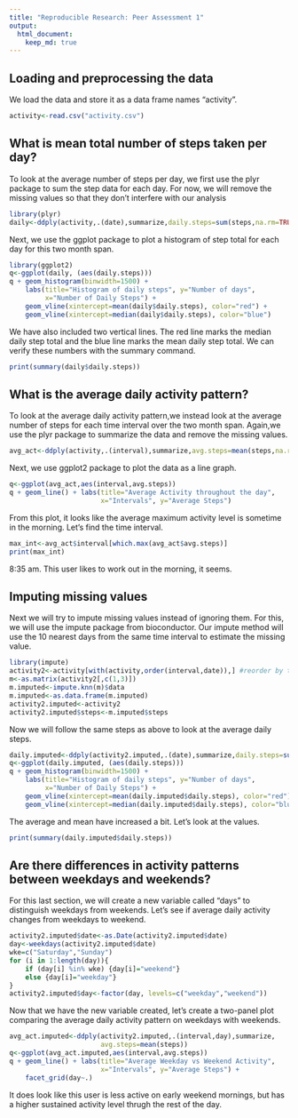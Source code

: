 ```yaml
---
title: "Reproducible Research: Peer Assessment 1"
output: 
  html_document:
    keep_md: true
---
```



## Loading and preprocessing the data

We load the data and store it as a data frame names "activity".

```r
activity<-read.csv("activity.csv")
```

## What is mean total number of steps taken per day?

To look at the average number of steps per day, we first use the plyr package to sum the step data for each day. For now, we will remove the missing values so that they don't interfere with our analysis

```r
library(plyr)
daily<-ddply(activity,.(date),summarize,daily.steps=sum(steps,na.rm=TRUE))
```

Next, we use the ggplot package to plot a histogram of step total for each day for this two month span.

``` r
library(ggplot2)
q<-ggplot(daily, (aes(daily.steps)))
q + geom_histogram(binwidth=1500) + 
    labs(title="Histogram of daily steps", y="Number of days", 
         x="Number of Daily Steps") + 
    geom_vline(xintercept=mean(daily$daily.steps), color="red") +
    geom_vline(xintercept=median(daily$daily.steps), color="blue")
```

We have also included two vertical lines. The red line marks the median daily step total and the blue line marks the mean daily step total. We can verify these numbers with the summary command.

``` r
print(summary(daily$daily.steps))
```

## What is the average daily activity pattern?

To look at the average daily activity pattern,we instead look at the average number of steps for each time interval over the two month span. Again,we use the plyr package to summarize the data and remove the missing values.

``` r
avg_act<-ddply(activity,.(interval),summarize,avg.steps=mean(steps,na.rm=TRUE))
```

Next, we use ggplot2 package to plot the data as a line graph.

``` r
q<-ggplot(avg_act,aes(interval,avg.steps)) 
q + geom_line() + labs(title="Average Activity throughout the day", 
                       x="Intervals", y="Average Steps") 
```

From this plot, it looks like the average maximum activity level is sometime in the morning. Let's find the time interval.

``` r
max_int<-avg_act$interval[which.max(avg_act$avg.steps)]
print(max_int)
```

8:35 am. This user likes to work out in the morning, it seems.

## Imputing missing values

Next we will try to impute missing values instead of ignoring them. For this, we will use the impute package from bioconductor. Our impute method will use the 10 nearest days from the same time interval to estimate the missing value.

``` r
library(impute)
activity2<-activity[with(activity,order(interval,date)),] #reorder by time interval
m<-as.matrix(activity2[,c(1,3)])
m.imputed<-impute.knn(m)$data
m.imputed<-as.data.frame(m.imputed)
activity2.imputed<-activity2
activity2.imputed$steps<-m.imputed$steps
```

Now we will follow the same steps as above to look at the average daily steps.

```r
daily.imputed<-ddply(activity2.imputed,.(date),summarize,daily.steps=sum(steps,na.rm=TRUE))
q<-ggplot(daily.imputed, (aes(daily.steps)))
q + geom_histogram(binwidth=1500) + 
    labs(title="Histogram of daily steps", y="Number of days", 
         x="Number of Daily Steps") + 
    geom_vline(xintercept=mean(daily.imputed$daily.steps), color="red") +
    geom_vline(xintercept=median(daily.imputed$daily.steps), color="blue")
```

The average and mean have increased a bit. Let's look at the values.

```r
print(summary(daily.imputed$daily.steps))
```

## Are there differences in activity patterns between weekdays and weekends?

For this last section, we will create a new variable called "days" to distinguish weekdays from weekends. Let's see if average daily activity changes from weekdays to weekend.

```r
activity2.imputed$date<-as.Date(activity2.imputed$date)
day<-weekdays(activity2.imputed$date)
wke=c("Saturday","Sunday")
for (i in 1:length(day)){
    if (day[i] %in% wke) {day[i]="weekend"}
    else {day[i]="weekday"}
}
activity2.imputed$day<-factor(day, levels=c("weekday","weekend"))
```

Now that we have the new variable created, let's create a two-panel plot comparing the average daily activity pattern on weekdays with weekends.

``` r
avg_act.imputed<-ddply(activity2.imputed,.(interval,day),summarize,
                       avg.steps=mean(steps))
q<-ggplot(avg_act.imputed,aes(interval,avg.steps)) 
q + geom_line() + labs(title="Average Weekday vs Weekend Activity", 
                       x="Intervals", y="Average Steps") +
    facet_grid(day~.)
```

It does look like this user is less active on early weekend mornings, but has a higher sustained activity level thrugh the rest of the day.